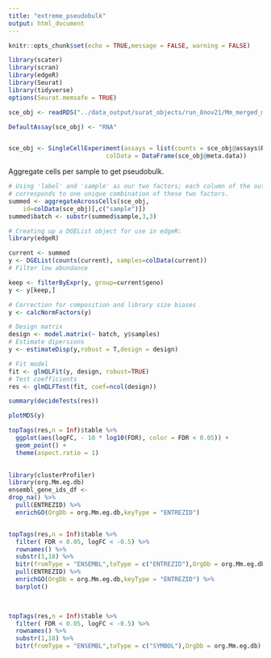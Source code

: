 ```yaml
---
title: "extreme_pseudobulk"
output: html_document
---
```


```r
knitr::opts_chunk$set(echo = TRUE,message = FALSE, warning = FALSE)

library(scater)
library(scran)
library(edgeR)
library(Seurat)
library(tidyverse)
options(Seurat.memsafe = TRUE)

```


```r
sce_obj <- readRDS("../data_output/surat_objects/run_8nov21/Mm_merged_mito_mito_integrated.rds")

DefaultAssay(sce_obj) <- "RNA"


sce_obj <- SingleCellExperiment(assays = list(counts = sce_obj@assays$RNA@counts), 
                           colData = DataFrame(sce_obj@meta.data))


```



Aggregate cells per sample to get pseudobulk.

```r
# Using 'label' and 'sample' as our two factors; each column of the output
# corresponds to one unique combination of these two factors.
summed <- aggregateAcrossCells(sce_obj, 
    id=colData(sce_obj)[,c("sample")])
summed$batch <- substr(summed$sample,3,3)
```


```r
# Creating up a DGEList object for use in edgeR:
library(edgeR)

current <- summed
y <- DGEList(counts(current), samples=colData(current))
# Filter low abundance 

keep <- filterByExpr(y, group=current$geno)
y <- y[keep,]

# Correction for composition and library size biases
y <- calcNormFactors(y)

# Design matrix
design <- model.matrix(~ batch, y$samples)
# Estimate dipersions
y <- estimateDisp(y,robust = T,design = design)

# Fit model
fit <- glmQLFit(y, design, robust=TRUE)
# Test coefficients
res <- glmQLFTest(fit, coef=ncol(design))

summary(decideTests(res))

```
```r
plotMDS(y)
```


```r
topTags(res,n = Inf)$table %>%
  ggplot(aes(logFC, - 10 * log10(FDR), color = FDR < 0.05)) +
  geom_point() +
  theme(aspect.ratio = 1)
  
```
```r
library(clusterProfiler)
library(org.Mm.eg.db)
ensembl_gene_ids_df <- 
drop_na() %>%
  pull(ENTREZID) %>%
  enrichGO(OrgDb = org.Mm.eg.db,keyType = "ENTREZID")


topTags(res,n = Inf)$table %>%
  filter( FDR < 0.05, logFC < -0.5) %>%
  rownames() %>%
  substr(1,18) %>%
  bitr(fromType = "ENSEMBL",toType = c("ENTREZID"),OrgDb = org.Mm.eg.db) %>%
  pull(ENTREZID) %>%
  enrichGO(OrgDb = org.Mm.eg.db,keyType = "ENTREZID") %>%
  barplot()

  
```

```r
topTags(res,n = Inf)$table %>%
  filter( FDR < 0.05, logFC < -0.5) %>%
  rownames() %>%
  substr(1,18) %>%
  bitr(fromType = "ENSEMBL",toType = c("SYMBOL"),OrgDb = org.Mm.eg.db) 

```


